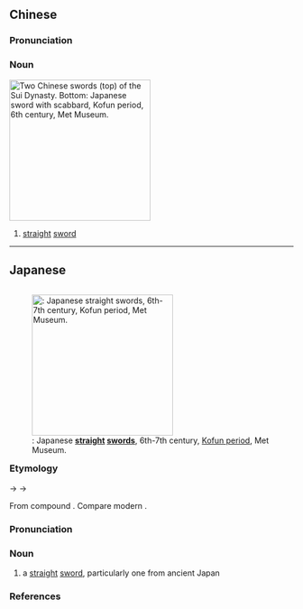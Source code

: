 ==Chinese==
{{zh-forms}}

===Pronunciation===
{{zh-pron
|m=zhídāo
|cat=n
}}

===Noun===
[[File:Chinese swords Sui Dynasty top and Japanese Kofun period sword bottom about 600.jpg|thumb|250px|Two Chinese swords (top) of the [[Sui Dynasty]]. Bottom: Japanese sword with scabbard, Kofun period, 6th century, Met Museum.]]
{{zh-noun}}

# {{lb|zh|weaponry}} [[straight]] [[sword]]

----

==Japanese==
<div style="float:right;">
{{wikipedia|lang=ja}}
{{wikipedia|Chokutō}}
[[File:Japanese straight swords 6th 7th century Kofun period.jpg|thumb|250px|{{lang|ja|直刀}}: Japanese '''[[straight]] [[sword]]s''', 6th-7th century, [[w:Kofun period|Kofun period]], Met Museum.]]
</div>
{{ja-kanjitab|ちょく|とう|yomi=on}}

===Etymology===
{{IPAchar|/chokutau/}} → {{IPAchar|/chokutɔː/}} → {{IPAchar|/chokutoː/}}

From {{etyl|ltc|ja|sort=ちょくとう}} compound {{m|zh|直刀|tr=drik taw|lit=straight + knife}}. Compare modern {{etyl|cmn|-}} {{zh-l|直刀|tr=zhídāo}}.

===Pronunciation===
{{ja-pron|yomi=|ちょくとう|acc=0|acc_ref=DJR}}

===Noun===
{{ja-noun|ちょくとう|hhira=ちょくたう}}

# {{lb|ja|sort=ちょくとう|weaponry}} a [[straight]] [[sword]], particularly one from ancient Japan

===References===
<references/>